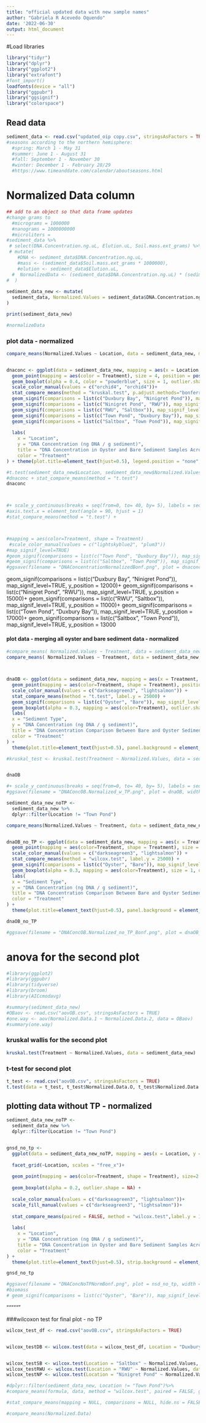 ```yaml
---
title: "official updated data with new sample names"
author: "Gabriela R Acevedo Oquendo"
date: '2022-06-30'
output: html_document
---
```

#Load libraries
```r
library("tidyr")
library("dplyr")
library("ggplot2")
library("extrafont")
#font_import()
loadfonts(device = "all")
library("ggpubr")
library("ggsignif")
library("colorspace")
```

## Read data
```r
sediment_data <- read.csv("updated_oip copy.csv", stringsAsFactors = TRUE)
#seasons according to the northern hemisphere:
  #spring: March 1 - May 31
  #summer: June 1 - August 31
  #fall: September 1 - November 30
  #winter: December 1 - February 28/29 
  #https://www.timeanddate.com/calendar/aboutseasons.html
```

# Normalized Data column
```r

## add to an object so that data frame updates
#change grams to 
  #micrograms = 1000000
  #nanograms = 1000000000
  #microliters = 
#sediment_data %>%
 # select(DNA.Concentration.ng.uL, Elution.uL, Soil.mass.ext_grams) %>%
 # mutate(
    #DNA <- sediment_data$DNA.Concentration.ng.uL,
    #mass <- (sediment_data$Soil.mass.ext_grams * 1000000),
    #elution <- sediment_data$Elution.uL,
  #  NormalizedData <- (sediment_data$DNA.Concentration.ng.uL) * (sediment_data$Elution.uL) * (1/(sediment_data$Soil.mass.ext_grams))
#  )
  
sediment_data_new <- mutate(
  sediment_data, Normalized.Values = sediment_data$DNA.Concentration.ng.uL * sediment_data$Elution.uL * (1/sediment_data$Soil.mass.ext_grams)
)       

print(sediment_data_new)

#normalizeData
```

### plot data - normalized
```r

compare_means(Normalized.Values ~ Location, data = sediment_data_new, method = "kruskal.test", p.adjust.methods = "bonferroni" )


dnaconc <- ggplot(data = sediment_data_new, mapping = aes(x = Location, y = Normalized.Values)) + 
  geom_point(mapping = aes(color = Treatment), size = 4, position = position_jitterdodge())+
  geom_boxplot(alpha = 0.4, color = "powderblue", size = 1, outlier.shape =  NA)+
  scale_color_manual(values = c("orchid4", "orchid4"))+ 
  stat_compare_means(method = "kruskal.test", p.adjust.methods="bonferroni" , label.y = 19000) + 
  geom_signif(comparisons = list(c("Duxbury Bay", "Ninigret Pond")), map_signif_level=TRUE, y_position = 12000)+ 
  geom_signif(comparisons = list(c("Ninigret Pond", "RWU")), map_signif_level=TRUE, y_position = 15000)+ 
  geom_signif(comparisons = list(c("RWU", "Saltbox")), map_signif_level=TRUE, y_position = 11000)+
  geom_signif(comparisons = list(c("Town Pond", "Duxbury Bay")), map_signif_level=TRUE, y_position = 17000)+
  geom_signif(comparisons = list(c("Saltbox", "Town Pond")), map_signif_level=TRUE, y_position = 13000)+ 
  
  labs(
    x = "Location",
    y = "DNA Concentration (ng DNA / g sediment)",
    title = "DNA Concentration in Oyster and Bare Sediment Samples Across Locations",
    color = "Treatment"
) + theme(plot.title=element_text(hjust=0.5), legend.position = "none",  panel.background = element_rect(fill = "ivory2"), text = element_text(family = "Times New Roman", size=16))

#t.test(sediment_data_new$Location, sediment_data_new$Normalized.Values)
#dnaconc + stat_compare_means(method = "t.test")
dnaconc



#+ scale_y_continuous(breaks = seq(from=0, to= 40, by= 5), labels = seq(from=0, to=40, by=5))
#axis.text.x = element_text(angle = 90, hjust = 1)
#stat_compare_means(method = "t.test") +



#mapping = aes(color=Treatment, shape = Treatment)
 #scale_color_manual(values = c("lightskyblue2", "plum3"))
#map_signif_level=TRUE)
#geom_signif(comparisons = list(c("Town Pond", "Duxbury Bay")), map_signif_level=TRUE, y_position = 15000)+
#geom_signif(comparisons = list(c("Saltbox", "Town Pond")), map_signif_level=TRUE, y_position = 12000)+ 
#ggsave(filename = "DNAConcentrationNormalizedBonf.png", plot = dnaconc, width = 25, height = 16, dpi = 300, units = "cm")
```




geom_signif(comparisons = list(c("Duxbury Bay", "Ninigret Pond")), map_signif_level=TRUE, y_position = 12000)+ 
  geom_signif(comparisons = list(c("Ninigret Pond", "RWU")), map_signif_level=TRUE, y_position = 15000)+ 
  geom_signif(comparisons = list(c("RWU", "Saltbox")), map_signif_level=TRUE, y_position = 11000)+
  geom_signif(comparisons = list(c("Town Pond", "Duxbury Bay")), map_signif_level=TRUE, y_position = 17000)+
  geom_signif(comparisons = list(c("Saltbox", "Town Pond")), map_signif_level=TRUE, y_position = 13000
  
  
#### plot data - merging all oyster and bare sediment data - normalized
```r

#compare_means( Normalized.Values ~ Treatment, data = sediment_data_new, method = "wilcox.test")
compare_means( Normalized.Values ~ Treatment, data = sediment_data_new, method = "t.test")



dnaOB <- ggplot(data = sediment_data_new, mapping = aes(x = Treatment, y = Normalized.Values)) +
  geom_point(mapping = aes(color=Treatment, shape = Treatment), position = position_jitterdodge()) +
  scale_color_manual(values = c("darkseagreen3", "lightsalmon")) + 
  stat_compare_means(method = "t.test", label.y = 25000) + 
  geom_signif(comparisons = list(c("Oyster", "Bare")), map_signif_level=TRUE) +
  geom_boxplot(alpha = 0.3, mapping = aes(color=Treatment), outlier.shape = NA) + 
  labs(
  x = "Sediment Type",
  y = "DNA Concentration (ng DNA / g sediment)",
  title = "DNA Concentration Comparison Between Bare and Oyster Sediments",
  color = "Treatment"
) +
  theme(plot.title=element_text(hjust=0.5), panel.background = element_rect(fill = "ivory2"), text = element_text(family = "Times New Roman", size=12)) 

#kruskal_test <- kruskal.test(Treatment ~ Normalized.Values, data = sediment_data_new)


dnaOB

#+ scale_y_continuous(breaks = seq(from=0, to= 40, by= 5), labels = seq(from=0, to=40, by=5))
#ggsave(filename = "DNAConcOB.Normalized_w_TP.png", plot = dnaOB, width = 20, height = 15, dpi = 300, units = "cm")
```
```r

sediment_data_new_noTP <- 
  sediment_data_new %>%
  dplyr::filter(Location != "Town Pond")

compare_means(Normalized.Values ~ Treatment, data = sediment_data_new_noTP, method = "wilcox.test", paired = TRUE)


dnaOB_no_TP <- ggplot(data = sediment_data_new, mapping = aes(x = Treatment, y = Normalized.Values)) +
  geom_point(mapping = aes(color=Treatment, shape = Treatment), size = 4, position = position_jitterdodge()) +
  scale_color_manual(values = c("darkseagreen3", "lightsalmon")) + 
  stat_compare_means(method = "wilcox.test", label.y = 25000) + 
  geom_signif(comparisons = list(c("Oyster", "Bare")), map_signif_level=TRUE, label.y = 22000) +
  geom_boxplot(alpha = 0.3, mapping = aes(color=Treatment), size = 1, outlier.shape = NA) + 
  labs(
  x = "Sediment Type",
  y = "DNA Concentration (ng DNA / g sediment)",
  title = "DNA Concentration Comparison Between Bare and Oyster Sediments",
  color = "Treatment"
) +
  theme(plot.title=element_text(hjust=0.5), panel.background = element_rect(fill = "ivory2"), text = element_text(family = "Times New Roman", size=12)) 

dnaOB_no_TP

#ggsave(filename = "DNAConcOB.Normalized_no_TP_Bonf.png", plot = dnaOB_no_TP, width = 25, height = 16, dpi = 300, units = "cm")
```





# anova for the second plot
```r
#library(ggplot2)
#library(ggpubr)
#library(tidyverse)
#library(broom)
#library(AICcmodavg)

#summary(sediment_data_new)
#OBaov <- read.csv("aovOB.csv", stringsAsFactors = TRUE)
#one.way <- aov(Normalized.Data.1 ~ Normalized.Data.2, data = OBaov)
#summary(one.way)
```
### kruskal wallis for the second plot
```r
kruskal.test(Treatment ~ Normalized.Values, data = sediment_data_new)

```

### t-test for second plot
```r
t_test <- read.csv("aovOB.csv", stringsAsFactors = TRUE)
t.test(data = t_test, t_test$Normalized.Data.O, t_test$Normalized.Data.B, paired = FALSE)

```

## plotting data without TP - normalized
```r
sediment_data_new_noTP <- 
  sediment_data_new %>%
  dplyr::filter(Location != "Town Pond")


gnsd_no_tp <- 
  ggplot(data = sediment_data_new_noTP, mapping = aes(x = Location, y = Normalized.Values,color = Treatment, fill = Treatment)) + 
  
  facet_grid(~Location, scales = "free_x")+
  
  geom_point(mapping = aes(color=Treatment, shape = Treatment), size=2.5, position = position_jitterdodge(jitter.width=0.25)) +
  
  geom_boxplot(alpha = 0.2, outlier.shape = NA) +
  
  scale_color_manual(values = c("darkseagreen3", "lightsalmon"))+ 
  scale_fill_manual(values = c("darkseagreen3", "lightsalmon"))+
  
  stat_compare_means(paired = FALSE, method = "wilcox.test",label.y = 12000, aes(label = paste0("p = ", ..p.format..), )) +
 
  labs(
    x = "Location",
    y = "DNA Concentration (ng DNA / g sediment)",
    title = "DNA Concentration in Oyster and Bare Sediment Samples Across Locations (no TP)",
    color = "Treatment"
) + 
  theme(plot.title=element_text(hjust=0.5), strip.background = element_blank(), strip.text.x = element_blank(), panel.background = element_rect(fill = "ivory2"), text = element_text(family = "Times New Roman", size=16)) 

gnsd_no_tp

#ggsave(filename = "DNAConcNoTPNormBonf.png", plot = nsd_no_tp, width = 22, height = 14, dpi = 300, units = "cm")
#biomass
# geom_signif(comparisons = list(c("Oyster", "Bare")), map_signif_level  =  TRUE) - significance stars
```


""""""

###wilcoxon test for final plot - no TP
```r


wilcox_test_df <- read.csv("aovOB.csv", stringsAsFactors = TRUE)


wilcox_testDB <- wilcox.test(data = wilcox_test_df, Location = "Duxbury Bay", wilcox_test_df$Normalized.Data.O, wilcox_test_df$Normalized.Data.B, paired = FALSE)


wilcox_testSB <- wilcox.test(Location = "Saltbox" ~ Normalized.Values, data = wilcox_test_df)
wilcox_testRWU <- wilcox.test(Location = "RWU" ~ Normalized.Values, data = wilcox_test_df)
wilcox_testNP <- wilcox.test(Location = "Ninigret Pond" ~ Normalized.Values, data = wilcox_test_df)  

#dplyr::filter(sediment_data_new, Location != "Town Pond")%>% 
#compare_means(formula, data, method = "wilcox.test", paired = FALSE, group.by = NULL, ref.group = NULL)

#stat_compare_means(mapping = NULL, comparisons = NULL, hide.ns = FALSE, label = NULL,  label.x = NULL, label.y = NULL)

#compare_means(Normalized.Data)
```


